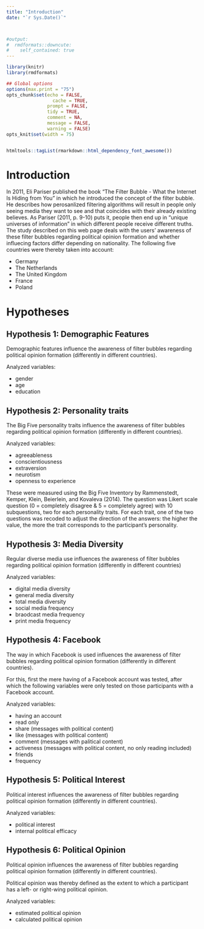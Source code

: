 ```yaml
---
title: "Introduction"
date: "`r Sys.Date()`"



#output:
#  rmdformats::downcute:
#    self_contained: true
---
```



```r
library(knitr)
library(rmdformats)

## Global options
options(max.print = "75")
opts_chunk$set(echo = FALSE,
	             cache = TRUE,
               prompt = FALSE,
               tidy = TRUE,
               comment = NA,
               message = FALSE,
               warning = FALSE)
opts_knit$set(width = 75)


htmltools::tagList(rmarkdown::html_dependency_font_awesome())
```



# Introduction

In 2011, Eli Pariser published the book "The Filter Bubble - What the Internet Is Hiding from You" in which he introduced the concept of the filter bubble. He describes how perosanlized filtering algorithms will result in people only seeing media they want to see and that coincides with their already existing believes. As Pariser (2011, p. 9-10) puts it, people then end up in "unique universes of information" in which different people receive different truths. The study described on this web page deals with the users' awareness of these filter bubbles regarding political opinion formation and whether influecing factors differ depending on nationality. The following five countries were thereby taken into account:

* Germany
* The Netherlands
* The United Kingdom
* France
* Poland


# Hypotheses

## Hypothesis 1: Demographic Features

Demographic features influence the awareness of filter bubbles regarding political opinion formation (differently in different countries).  

Analyzed variables:  

* gender
* age
* education 

## Hypothesis 2: Personality traits

The Big Five personality traits influence the awareness of filter bubbles regarding political opinion formation (differently in different countries).   

Analyzed variables:  

* agreeableness
* conscientiousness
* extraversion
* neurotism
* openness to experience  

These were measured using the Big Five Inventory by Rammenstedt, Kemper, Klein, Beierlein, and Kovaleva (2014). The question was Likert scale question (0 = completely disagree \& 5 = completely agree) with 10 subquestions, two for each personality traits. For each trait, one of the two questions was recoded to adjust the direction of the answers: the higher the value, the more the trait corresponds to the participant's personality. 


## Hypothesis 3: Media Diversity

Regular diverse media use influences the awareness of filter bubbles regarding political opinion formation (differently in different countries)  

Analyzed variables:  

* digital media diversity 
* general media diversity
* total media diversity
* social media frequency
* braodcast media frequency
* print media frequency

## Hypothesis 4: Facebook

The way in which Facebook is used influences the awareness of filter bubbles regarding political opinion formation (differently in different countries).

For this, first the mere having of a Facebook account was tested, after which the following variables were only tested on those participants with a Facebook account.

Analyzed variables:

* having an account
* read only
* share (messages with political content)
* like (messages with political content)
* comment (messages with palitical content)
* activeness (messages with political content, no only reading included)
* friends
* frequency


## Hypothesis 5: Political Interest

Political interest influences the awareness of filter bubbles regarding political opinion formation (differently in different countries).  

Analyzed variables:  

* political interest
* internal political efficacy


## Hypothesis 6: Political Opinion

Political opinion influences the awareness of filter bubbles regarding political opinion formation (differently in different countries).  

Political opinion was thereby defined as the extent to which a participant has a left- or right-wing political opinion.

Analyzed variables:  

* estimated political opinion
* calculated political opinion 